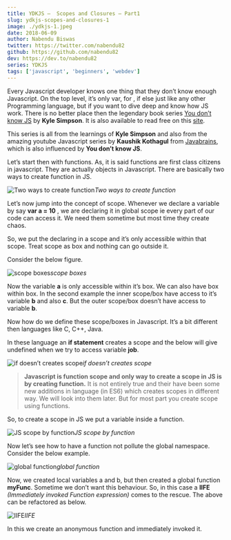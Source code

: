 ```yaml
---
title: YDKJS —  Scopes and Closures — Part1
slug: ydkjs-scopes-and-closures-1
image: ./ydkjs-1.jpeg
date: 2018-06-09
author: Nabendu Biswas
twitter: https://twitter.com/nabendu82
github: https://github.com/nabendu82
dev: https://dev.to/nabendu82
series: YDKJS
tags: ['javascript', 'beginners', 'webdev']
---
```



Every Javascript developer knows one thing that they don’t know enough Javascript. On the top level, it’s only var, for , if else just like any other Programming language, but if you want to dive deep and know how JS work. There is no better place then the legendary book series [You don’t know JS](https://www.amazon.in/You-Dont-Know-JS-Volumes/dp/9352136268?tag=googinhydr18418-21&source=ps-sl-shoppingads-lpcontext&tag=googinkenshoo-21&ascsubtag=4a820bb3-e3c5-4d47-ab00-16253c9fc78e) by **Kyle Simpson**. It is also available to read free on this [site](https://maximdenisov.gitbooks.io/you-don-t-know-js/content/).

This series is all from the learnings of **Kyle Simpson** and also from the amazing youtube Javascript series by **Kaushik Kothagul** from [Javabrains](https://www.youtube.com/user/koushks/playlists?view=50&shelf_id=1&sort=dd), which is also influenced by **You don’t know JS**.

Let’s start then with functions. As, it is said functions are first class citizens in javascript. They are actually objects in Javascript. There are basically two ways to create function in JS.

![Two ways to create function](https://cdn-images-1.medium.com/max/2874/1*RCQtK8xnkRMULlb8SMLS1A.png)*Two ways to create function*

Let’s now jump into the concept of scope. Whenever we declare a variable by say **var a = 10** , we are declaring it in global scope ie every part of our code can access it. We need them sometime but most time they create chaos.

So, we put the declaring in a scope and it’s only accessible within that scope. Treat scope as box and nothing can go outside it.

Consider the below figure.

![scope boxes](https://cdn-images-1.medium.com/max/2874/1*7bixL3P3env6w27i2xN7AA.png)*scope boxes*

Now the variable **a** is only accessible within it’s box. We can also have box within box. In the second example the inner scope/box have access to it’s variable **b** and also **c**. But the outer scope/box doesn’t have access to variable **b**.

Now how do we define these scope/boxes in Javascript. It’s a bit different then languages like C, C++, Java.

In these language an **if statement** creates a scope and the below will give undefined when we try to access variable **job**.

![if doesn’t creates scope](https://cdn-images-1.medium.com/max/2880/1*ZAUm5KeRcRjCyTZR-K_yUw.png)*if doesn’t creates scope*
> **Javascript is function scope and only way to create a scope in JS is by creating function.** It is not entirely true and their have been some new additions in language (in ES6) which creates scopes in different way. We will look into them later. But for most part you create scope using functions.

So, to create a scope in JS we put a variable inside a function.

![JS scope by function](https://cdn-images-1.medium.com/max/2876/1*2LyFMB7e5BJgynr8QtbctA.png)*JS scope by function*

Now let’s see how to have a function not pollute the global namespace. Consider the below example.

![global function](https://cdn-images-1.medium.com/max/2878/1*wQAsXYfVBfiFApgAUbWQUA.png)*global function*

Now, we created local variables a and b, but then created a global function **myFunc**. Sometime we don’t want this behaviour. So, in this case a **IIFE** *(Immediately invoked Function expression)* comes to the rescue. The above can be refactored as below.

![IIFE](https://cdn-images-1.medium.com/max/2872/1*nro7KcJY3zdgj8slXyubqg.png)*IIFE*

In this we create an anonymous function and immediately invoked it.

